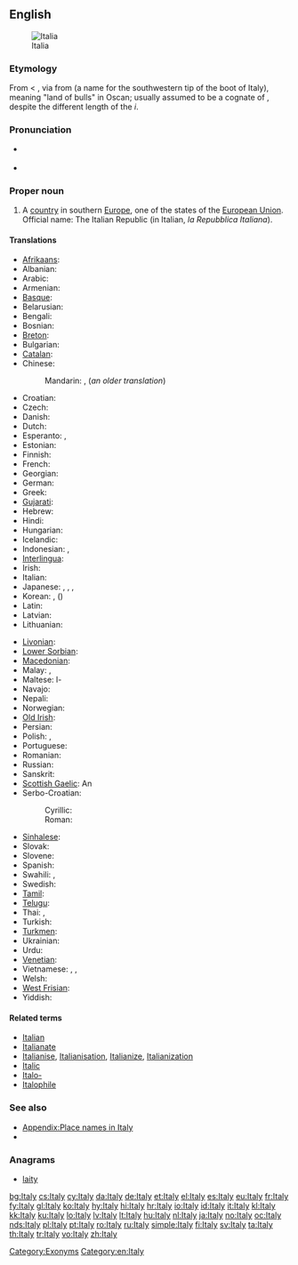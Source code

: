 {{wikipedia}}
==English==
[[Image:Flag_of_Italy.svg|thumb|Italia]]

===Etymology===
From {{etyl|it}} {{term|Italia|lang=it}} < {{etyl|la}} {{term|Italia|Ītalia|lang=la}}, via {{etyl|grc}} from {{etyl|osc}} {{term||Víteliú|lang=osc}} {{rfscript|Old Italic}} (a name for the southwestern tip of the boot of Italy), meaning "land of bulls" in Oscan; usually assumed to be a cognate of {{term|vitulus||calf|lang=la}}, despite the different length of the ''i''.

===Pronunciation===
* {{a|UK|US}} {{IPA|/ˈɪ.tə.li/}}
* {{audio|En-us-Italy.ogg|Audio (US)}}

===Proper noun===
{{en-proper noun}}

# A [[country]] in southern [[Europe]], one of the states of the [[European Union]]. Official name: The Italian Republic (in Italian, ''la Repubblica Italiana'').

====Translations====
{{trans-top|European country}}
* [[Afrikaans]]: {{t+|af|Italië|xs=Afrikaans}}
* Albanian: {{t|sq|Italia}}
* Arabic: {{t-|ar|إيطاليا|f|tr='iTaalya}}
* Armenian: {{t+|hy|Իտալիա|tr=Italia}}
* [[Basque]]: {{t+|eu|Italia|xs=Basque}}
* Belarusian: {{t-|be|Італія|f|tr=Itálija|xs=Belarusian}}
* Bengali: {{t-|bn|ইতালি|tr=itali}}
* Bosnian: {{t-|bs|Italija|f}}
* [[Breton]]: {{t-|br|Italia}}
* Bulgarian: {{t+|bg|Италия|f|tr=Itálija}}
* [[Catalan]]: {{t+|ca|Itàlia|f}}
* Chinese:
*: Mandarin: {{t+|cmn|意大利|tr=Yìdàlì|sc=Hani}}, {{t-|cmn|義大利|tr=Yìdàlì|sc=Hani}} (''an older translation'')
* Croatian: {{t+|hr|Italija|f}}
* Czech: {{t+|cs|Itálie|f}}
* Danish: {{t+|da|Italien}}
* Dutch: {{t+|nl|Italië}}
* Esperanto: {{t+|eo|Italio|xs=Esperanto}}, {{t+|eo|Italujo|xs=Esperanto}}
* Estonian: {{t+|et|Itaalia}}
* Finnish: {{t+|fi|Italia}}
* French: {{t+|fr|Italie|f}}
* Georgian: {{t-|ka|იტალია|tr=it'alia|sc=Geor|xs=Georgian}}
* German: {{t+|de|Italien|n}}
* Greek: {{t+|el|Ιταλία|f|tr=Italía}}
* [[Gujarati]]: {{t-|gu|ઈટલી|tr=īṭalī|sc=Gujr|xs=Gujarati}}
* Hebrew: {{t+|he|איטליה|f|tr=Italia}}
* Hindi: {{t+|hi|इटली|tr=iṭalī|xs=Hindi}}
* Hungarian: {{t+|hu|Olaszország}}
* Icelandic: {{t+|is|Ítalía|f}}
* Indonesian: {{t-|id|Itali|xs=Indonesian}}, {{t-|id|Italia|xs=Indonesian}}
* [[Interlingua]]: {{t-|ia|Italia}}
* Irish: {{t-|ga|Iodáil|f|alt=An Iodáil|xs=Irish}}
* Italian: {{t+|it|Italia|f}}
* Japanese: {{t+|ja|イタリア|tr=Itariá}}, {{t-|ja|伊太利亜|tr=イタリア, Itariá}} {{qualifier|obsolete}}, {{t-|ja|イタリー|tr=Itarī}}, {{t-|ja|伊太利|tr=イタリー, Itarī}} {{qualifier|obsolete}}
* Korean: {{t+|ko|이탈리아|tr=Itallia|sc=Hang}}, {{t-|ko|이태리|tr=Itaeri|sc=Hang}} ({{t-|ko|伊太利|sc=Hani}})
* Latin: {{t+|la|Italia|alt=Ītalia|f}}
* Latvian: {{t+|lv|Itālija|f|xs=Latvian}}
* Lithuanian: {{t+|lt|Italija|xs=Lithuanian}}
{{trans-mid}}
* [[Livonian]]: {{tø|liv|Itāļmō}}
* [[Lower Sorbian]]: {{tø|dsb|Włoska|f}}
* [[Macedonian]]: {{t+|mk|Италија|f|tr=Itálija}}
* Malay: {{t-|ms|Itali}}, {{t-|ms|Italia}}
* Maltese: l-{{t-|mt|Italja}}
* Navajo: {{tø|nv|Ídelii}}
* Nepali: {{t-|ne|इटली|tr=Italī|sc=Deva|xs=Nepali}}
* Norwegian: {{t+|no|Italia}}
* [[Old Irish]]: {{tø|sga|Etáil|f}}
* Persian: {{t|fa|ایتالیا|tr=Itâliyâ|sc=fa-Arab}}
* Polish: {{t+|pl|Włochy|p}}, {{t+|pl|Italia|f}} {{qualifier|rare}}
* Portuguese: {{t+|pt|Itália|f}}
* Romanian: {{t+|ro|Italia|f}}
* Russian: {{t+|ru|Италия|f|tr=Itálija}}
* Sanskrit: {{t-|sa|इटली|tr=italī|xs=Sanskrit}}
* [[Scottish Gaelic]]: An {{t-|gd|Eadailt|f}}
* Serbo-Croatian:
*: Cyrillic: {{t|sh|Италија|f|sc=Cyrl}}
*: Roman: {{t|sh|Italija|f}}
* [[Sinhalese]]: {{t|si|ඉතාලිය|tr=itāliya|sc=Sinh}}
* Slovak: {{t-|sk|Taliansko|n}}
* Slovene: {{t+|sl|Italija|f}}
* Spanish: {{t+|es|Italia|f}}
* Swahili: {{t|sw|Italia}}, {{t|sw|Uitali}}
* Swedish: {{t+|sv|Italien}}
* [[Tamil]]: {{t|ta|இத்தாலி|tr=ittāli|xs=Tamil}}
* [[Telugu]]: {{t-|te|ఇటలీ|tr=iṭalī}}
* Thai: {{t|th|ประเทศอิตาลี|tr=bpràtêt ì-dtaa-lee}}, {{t|th|อิตาลี|tr=ì-dtaa-lee}}
* Turkish: {{t+|tr|İtalya}}
* [[Turkmen]]: {{t|tk|Italiýa}}
* Ukrainian: {{t+|uk|Італія|f|tr=Itálija|xs=Ukrainian}}
* Urdu: {{t-|ur|اطالیہ|tr=italī|xs=Urdu}}
* [[Venetian]]: {{tø|vec|Itałia|f}}
* Vietnamese: {{t+|vi|Ý|xs=Vietnamese}},  {{t-|vi|Ý Đại Lợi|xs=Vietnamese}}, {{t|vi|nước Ý}}
* Welsh: {{t-|cy|Eidal|f|alt=yr Eidal|xs=Welsh}}
* [[West Frisian]]: {{t|fy|Itaalje}}
* Yiddish: {{t-|yi|איטאַליע|f|tr=italye|xs=Yiddish}}
{{trans-bottom}}

====Related terms====
* [[Italian]]
* [[Italianate]]
* [[Italianise]], [[Italianisation]], [[Italianize]], [[Italianization]]
* [[Italic]]
* [[Italo-]]
* [[Italophile]]

===See also===
* [[Appendix:Place names in Italy]]
* {{list|en|countries of Europe}}

===Anagrams===
* [[laity#English|laity]]

[[Category:Exonyms]]
[[Category:en:Italy]]

[[bg:Italy]]
[[cs:Italy]]
[[cy:Italy]]
[[da:Italy]]
[[de:Italy]]
[[et:Italy]]
[[el:Italy]]
[[es:Italy]]
[[eu:Italy]]
[[fr:Italy]]
[[fy:Italy]]
[[gl:Italy]]
[[ko:Italy]]
[[hy:Italy]]
[[hi:Italy]]
[[hr:Italy]]
[[io:Italy]]
[[id:Italy]]
[[it:Italy]]
[[kl:Italy]]
[[kk:Italy]]
[[ku:Italy]]
[[lo:Italy]]
[[lv:Italy]]
[[lt:Italy]]
[[hu:Italy]]
[[nl:Italy]]
[[ja:Italy]]
[[no:Italy]]
[[oc:Italy]]
[[nds:Italy]]
[[pl:Italy]]
[[pt:Italy]]
[[ro:Italy]]
[[ru:Italy]]
[[simple:Italy]]
[[fi:Italy]]
[[sv:Italy]]
[[ta:Italy]]
[[th:Italy]]
[[tr:Italy]]
[[vo:Italy]]
[[zh:Italy]]